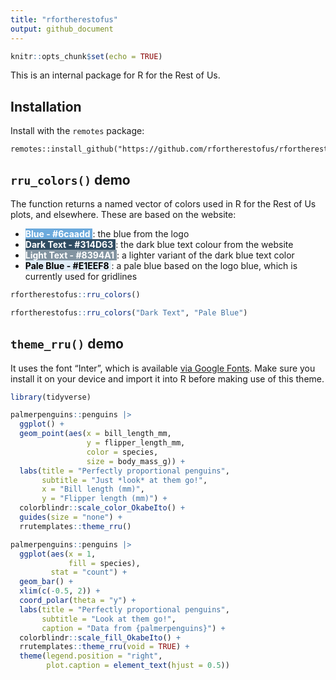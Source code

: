 ```yaml
---
title: "rfortherestofus"
output: github_document
---
```


```r
knitr::opts_chunk$set(echo = TRUE)
```

This is an internal package for R for the Rest of Us.

## Installation

Install with the `remotes` package:

```
remotes::install_github("https://github.com/rfortherestofus/rfortherestofus")
```

## `rru_colors()` demo

The function returns a named vector of colors used in R for the Rest of Us plots, and elsewhere. These are based on the website:

- <span style="background-color: #6caadd; color: #FFFFFF;">**Blue - #6caadd** </span>: the blue from the logo
- <span style="background-color: #314D63; color:#FFFFFF;">**Dark Text - #314D63** </span>: the dark blue text colour from the website
- <span style="background-color:#8394A1; color: #FFFFFF;">**Light Text - #8394A1** </span>: a lighter variant of the dark blue text color
- <span style="background-color:#E1EEF8; color: #000000;">**Pale Blue - #E1EEF8** </span>: a pale blue based on the logo blue, which is currently used for gridlines

```r
rfortherestofus::rru_colors()

rfortherestofus::rru_colors("Dark Text", "Pale Blue")
```



## `theme_rru()` demo

It uses the font "Inter", which is available [via Google Fonts](https://fonts.google.com/specimen/Inter?query=inter). Make sure you install it on your device and import it into R before making use of this theme. 

```r

library(tidyverse)

palmerpenguins::penguins |>
  ggplot() +
  geom_point(aes(x = bill_length_mm,
                 y = flipper_length_mm,
                 color = species,
                 size = body_mass_g)) +
  labs(title = "Perfectly proportional penguins",
       subtitle = "Just *look* at them go!",
       x = "Bill length (mm)",
       y = "Flipper length (mm)") +
  colorblindr::scale_color_OkabeIto() +
  guides(size = "none") +
  rrutemplates::theme_rru()

palmerpenguins::penguins |>
  ggplot(aes(x = 1,
             fill = species),
         stat = "count") +
  geom_bar() +
  xlim(c(-0.5, 2)) +
  coord_polar(theta = "y") +
  labs(title = "Perfectly proportional penguins",
       subtitle = "Look at them go!",
       caption = "Data from {palmerpenguins}") +
  colorblindr::scale_fill_OkabeIto() +
  rrutemplates::theme_rru(void = TRUE) +
  theme(legend.position = "right",
        plot.caption = element_text(hjust = 0.5))

```

